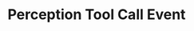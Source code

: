 ---
title: Perception Tool Call Event
openapi-schema: perception_tool_call
description: |
    This is an event broadcasted by Tavus.
    
    A `perception_tool_call` event is broadcasted by Tavus when a perception tool is triggered based on visual context. The event will contain the tool name, arguments, and encoded frames that triggered said tool call.

    Perception tool calls can be used to trigger automated actions in response to visual cues detected by the Raven perception system.
--- 